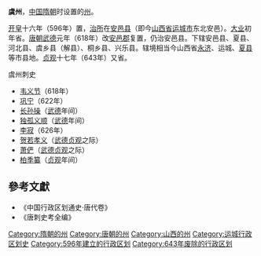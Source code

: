 '''虞州'''，[[中国|中国]][[隋朝|隋朝]]时设置的[[州|州]]。

[[开皇|开皇]]十六年（596年）置，[[治所|治所]]在[[安邑县|安邑县]]（即今[[山西省|山西省]][[运城市|运城市]]东北安邑）。[[大业_(年号)|大业]]初年省。[[唐朝|唐朝]][[武德|武德]]元年（618年）改[[安邑郡|安邑郡]]复置，仍治安邑县。下辖安邑县、夏县、河北县、虞乡县（解县）、桐乡县、兴乐县。辖境相当今山西省[[永济市|永济]]、运城、[[夏县|夏县]]等市县地。[[貞觀_(唐朝)|贞观]]十七年（643年）又省。
;虞州刺史
*[[韦义节|韦义节]]（618年）
*[[巩宁|巩宁]]（622年）
*[[长孙操|长孙操]]（[[武德|武德]]年间）
*[[独孤义顺|独孤义顺]]（[[武德|武德]]年间）
*[[李寂|李寂]]（626年）
*[[贺若孝义|贺若孝义]]（[[武德|武德]][[貞觀_(唐朝)|贞观]]之际）
*[[萧俨|萧俨]]（[[武德|武德]][[貞觀_(唐朝)|贞观]]之际）
*[[柏季纂|柏季纂]]（[[貞觀_(唐朝)|贞观]]年间）

== 參考文獻 ==
* 《中国行政区划通史·唐代卷》
* 《唐刺史考全编》
{{山西行政区划小作品}}
{{DEFAULTSORT:Y}}
[[Category:隋朝的州|Category:隋朝的州]]
[[Category:唐朝的州|Category:唐朝的州]]
[[Category:山西的州|Category:山西的州]]
[[Category:运城行政区划史|Category:运城行政区划史]]
[[Category:596年建立的行政区划|Category:596年建立的行政区划]]
[[Category:643年废除的行政区划|Category:643年废除的行政区划]]